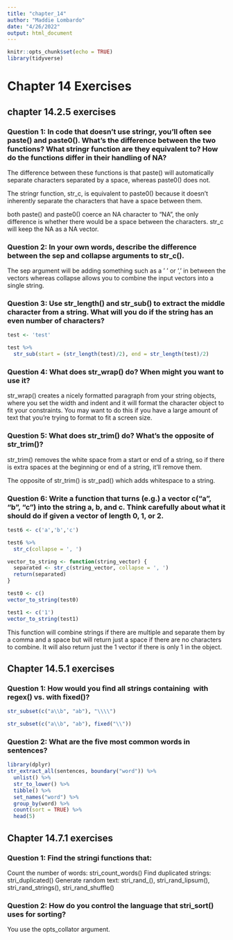 ```yaml
---
title: "chapter_14"
author: "Maddie Lombardo"
date: "4/26/2022"
output: html_document
---
```


```r
knitr::opts_chunk$set(echo = TRUE)
library(tidyverse)
```

# Chapter 14 Exercises

## chapter 14.2.5 exercises

### Question 1: In code that doesn’t use stringr, you’ll often see paste() and paste0(). What’s the difference between the two functions? What stringr function are they equivalent to? How do the functions differ in their handling of NA?

The difference between these functions is that paste() will automatically separate characters separated by a space, whereas paste0() does not.

The stringr function, str_c, is equivalent to paste0() because it doesn't inherently separate the characters that have a space between them.

both paste() and paste0() coerce an NA character to "NA", the only difference is whether there would be a space between the characters. str_c will keep the NA as a NA vector.

### Question 2: In your own words, describe the difference between the sep and collapse arguments to str_c().

The sep argument will be adding something such as a ' ' or ',' in between the vectors whereas collapse allows you to combine the input vectors into a single string.

### Question 3: Use str_length() and str_sub() to extract the middle character from a string. What will you do if the string has an even number of characters?

```r
test <- 'test'

test %>% 
  str_sub(start = (str_length(test)/2), end = str_length(test)/2)
```

### Question 4: What does str_wrap() do? When might you want to use it?

str_wrap() creates a nicely formatted paragraph from your string objects, where you set the width and indent and it will format the character object to fit your constraints. You may want to do this if you have a large amount of text that you're trying to format to fit a screen size.

### Question 5: What does str_trim() do? What’s the opposite of str_trim()?

str_trim() removes the white space from a start or end of a string, so if there is extra spaces at the beginning or end of a string, it'll remove them.

The opposite of str_trim() is str_pad() which adds whitespace to a string.

### Question 6: Write a function that turns (e.g.) a vector c("a", "b", "c") into the string a, b, and c. Think carefully about what it should do if given a vector of length 0, 1, or 2.

```r
test6 <- c('a','b','c')

test6 %>% 
  str_c(collapse = ', ')

vector_to_string <- function(string_vector) { 
  separated <- str_c(string_vector, collapse = ', ') 
  return(separated)
}

test0 <- c()
vector_to_string(test0)

test1 <- c('1')
vector_to_string(test1)
```

This function will combine strings if there are multiple and separate them by a comma and a space but will return just a space if there are no characters to combine. It will also return just the 1 vector if there is only 1 in the object.

## Chapter 14.5.1 exercises

### Question 1: How would you find all strings containing \ with regex() vs. with fixed()?

```r
str_subset(c("a\\b", "ab"), "\\\\")

str_subset(c("a\\b", "ab"), fixed("\\"))
```

### Question 2: What are the five most common words in sentences?

```r
library(dplyr)
str_extract_all(sentences, boundary("word")) %>%
  unlist() %>%
  str_to_lower() %>%
  tibble() %>%
  set_names("word") %>%
  group_by(word) %>%
  count(sort = TRUE) %>%
  head(5)
```

## Chapter 14.7.1 exercises

### Question 1: Find the stringi functions that:

Count the number of words: stri_count_words()
Find duplicated strings: stri_duplicated()
Generate random text: stri_rand_(), stri_rand_lipsum(), stri_rand_strings(), stri_rand_shuffle()

### Question 2: How do you control the language that stri_sort() uses for sorting?

You use the opts_collator argument.

